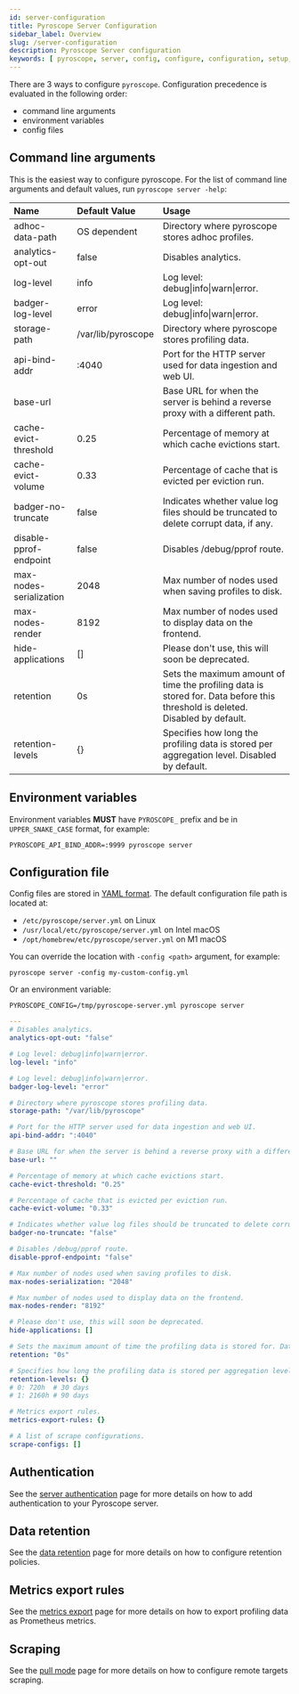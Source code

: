 ```yaml
---
id: server-configuration
title: Pyroscope Server Configuration
sidebar_label: Overview
slug: /server-configuration
description: Pyroscope Server configuration
keywords: [ pyroscope, server, config, configure, configuration, setup, options, arguments, cli, env, environment, variables ]
---
```


There are 3 ways to configure `pyroscope`. Configuration precedence is evaluated in the following order:
* command line arguments
* environment variables
* config files

## Command line arguments

This is the easiest way to configure pyroscope. For the list of command line arguments and default values, run `pyroscope server -help`:

<!-- generate-sample-config:server:md -->
| Name | Default Value | Usage |
| :- | :- | :- |
| adhoc-data-path | OS dependent | Directory where pyroscope stores adhoc profiles. |
| analytics-opt-out | false | Disables analytics. |
| log-level | info | Log level: debug&#124;info&#124;warn&#124;error. |
| badger-log-level | error | Log level: debug&#124;info&#124;warn&#124;error. |
| storage-path | /var/lib/pyroscope | Directory where pyroscope stores profiling data. |
| api-bind-addr | :4040 | Port for the HTTP server used for data ingestion and web UI. |
| base-url |  | Base URL for when the server is behind a reverse proxy with a different path. |
| cache-evict-threshold | 0.25 | Percentage of memory at which cache evictions start. |
| cache-evict-volume | 0.33 | Percentage of cache that is evicted per eviction run. |
| badger-no-truncate | false | Indicates whether value log files should be truncated to delete corrupt data, if any. |
| disable-pprof-endpoint | false | Disables /debug/pprof route. |
| max-nodes-serialization | 2048 | Max number of nodes used when saving profiles to disk. |
| max-nodes-render | 8192 | Max number of nodes used to display data on the frontend. |
| hide-applications | [] | Please don't use, this will soon be deprecated. |
| retention | 0s | Sets the maximum amount of time the profiling data is stored for. Data before this threshold is deleted. Disabled by default. |
| retention-levels | {} | Specifies how long the profiling data is stored per aggregation level. Disabled by default. |
<!-- /generate-sample-config -->

## Environment variables

Environment variables **MUST** have `PYROSCOPE_` prefix and be in `UPPER_SNAKE_CASE` format, for example:
```shell
PYROSCOPE_API_BIND_ADDR=:9999 pyroscope server
```

## Configuration file

Config files are stored in [YAML format](https://yaml.org/start.html). The default configuration file path is located at:

* `/etc/pyroscope/server.yml` on Linux
* `/usr/local/etc/pyroscope/server.yml` on Intel macOS
* `/opt/homebrew/etc/pyroscope/server.yml` on M1 macOS

You can override the location with `-config <path>` argument, for example:

```shell
pyroscope server -config my-custom-config.yml
```

Or an environment variable:

```
PYROSCOPE_CONFIG=/tmp/pyroscope-server.yml pyroscope server
```

<!-- generate-sample-config:server:yaml -->
```yaml
---
# Disables analytics.
analytics-opt-out: "false"

# Log level: debug|info|warn|error.
log-level: "info"

# Log level: debug|info|warn|error.
badger-log-level: "error"

# Directory where pyroscope stores profiling data.
storage-path: "/var/lib/pyroscope"

# Port for the HTTP server used for data ingestion and web UI.
api-bind-addr: ":4040"

# Base URL for when the server is behind a reverse proxy with a different path.
base-url: ""

# Percentage of memory at which cache evictions start.
cache-evict-threshold: "0.25"

# Percentage of cache that is evicted per eviction run.
cache-evict-volume: "0.33"

# Indicates whether value log files should be truncated to delete corrupt data, if any.
badger-no-truncate: "false"

# Disables /debug/pprof route.
disable-pprof-endpoint: "false"

# Max number of nodes used when saving profiles to disk.
max-nodes-serialization: "2048"

# Max number of nodes used to display data on the frontend.
max-nodes-render: "8192"

# Please don't use, this will soon be deprecated.
hide-applications: []

# Sets the maximum amount of time the profiling data is stored for. Data before this threshold is deleted. Disabled by default.
retention: "0s"

# Specifies how long the profiling data is stored per aggregation level. Disabled by default.
retention-levels: {}
# 0: 720h  # 30 days
# 1: 2160h # 90 days

# Metrics export rules.
metrics-export-rules: {}

# A list of scrape configurations.
scrape-configs: []
```
<!-- /generate-sample-config -->

## Authentication
See the [server authentication](auth-google.mdx) page for more details on how to add authentication to your Pyroscope server.

## Data retention
See the [data retention](retention.mdx) page for more details on how to configure retention policies.

## Metrics export rules
See the [metrics export](metrics-export.mdx) page for more details on how to export profiling data as Prometheus metrics.

## Scraping
See the [pull mode](integration-golang-pull-mode.mdx) page for more details on how to configure remote targets scraping.
